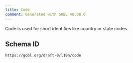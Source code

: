 ```yaml
---
title: Code
comment: Generated with GOBL v0.68.0
---
```


Code is used for short identifies like country or state codes.

## Schema ID

`https://gobl.org/draft-0/l10n/code`

